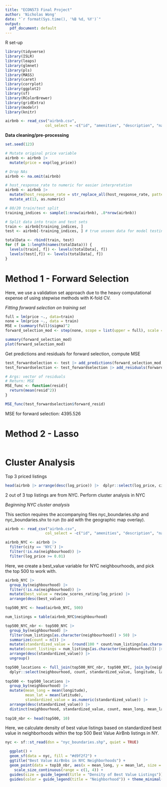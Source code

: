 ```yaml
---
title: "ECON573 Final Project"
author: 'Nicholas Wong'
date: "`r format(Sys.time(), '%B %d, %Y')`"
output:
  pdf_document: default
---
```


R set-up 

```r
library(tidyverse)
library(ISLR)
library(leaps)
library(glmnet)
library(pls)
library(MASS)
library(caret)
library(corrplot)
library(ggplot2)
library(sf)
library(RColorBrewer)
library(gridExtra)
library(modelr)
library(knitr)

airbnb <- read_csv("airbnb.csv",
                  col_select = -c("id", "amenities", "description", "name", "thumbnail_url", "neighbourhood", "zipcode"))
```

**Data cleaning/pre-processing** 
```r
set.seed(123)

# Mutate original price variable 
airbnb <- airbnb |> 
  mutate(price = exp(log_price)) 

# Drop NAs
airbnb <- na.omit(airbnb) 

# host_response_rate to numeric for easier interpretation 
airbnb <- airbnb |> 
  mutate(host_response_rate = str_replace_all(host_response_rate, pattern = "%", replacement = "")) |> 
  mutate_at(13, as.numeric) 

# 80/20 train/test split 
training_indices <- sample(1:nrow(airbnb), .8*nrow(airbnb))

# Split data into train and test sets 
train <- airbnb[training_indices, ]
test <- airbnb[-training_indices, ] # true unseen data for model testing

totalData <- rbind(train, test)
for (f in 1:length(names(totalData))) {
  levels(train[, f]) <- levels(totalData[, f])
  levels(test[,f]) <- levels(totalData[, f])
}
```

# Method 1 - Forward Selection # 

Here, we use a validation set approach due to the heavy computational expense of using stepwise methods with K-fold CV. 

_Fitting forward selection on training set_
```r
full = lm(price ~., data=train)
none = lm(price ~., data = train)
MSE = (summary(full)$sigma)^2
forward_selection_mod <- step(none, scope = list(upper = full), scale = MSE, direction = 'forward', trace=T)

summary(forward_selection_mod)
plot(forward_selection_mod)
```

Get predictions and residuals for forward selection, compute MSE 
```r
test_forwardselection <- test |> add_predictions(forward_selection_mod, var = "forward_pred")
test_forwardselection <- test_forwardselection |> add_residuals(forward_selection_mod, var = "forward_resid")

# Args: vector of residuals
# Return: MSE 
MSE_func <- function(resid){
  return(mean(resid^2))
}

MSE_func(test_forwardselection$forward_resid)
```

MSE for forward selection: 4395.526 

# Method 2 - Lasso # 

```r

```


# Cluster Analysis # 

Top 3 priced listings
```r
head(airbnb |> arrange(desc(log_price)) |>  dplyr::select(log_price, city), 3) |> kable()
```
2 out of 3 top listings are from NYC. Perform cluster analysis in NYC 

_Beginning NYC cluster analysis_ 

This section requires the accompanying files nyc_boundaries.shp and nyc_boundaries.shx to run (to aid with the geographic map overlay).
```r
airbnb <- read_csv("airbnb.csv",
                  col_select = -c("id", "amenities", "description", "name", "thumbnail_url"))

airbnb_NYC <- airbnb |> 
  filter(city == 'NYC') |> 
  filter(!is.na(neighbourhood)) |> 
  filter(log_price >= 0.01)
```

Here, we create a best_value variable for NYC neighbourhoods, and pick the top 500 to work with.
```r
airbnb_NYC |> 
  group_by(neighbourhood) |> 
  filter(!is.na(neighbourhood)) |> 
  mutate(best_value = review_scores_rating/log_price) |> 
  arrange(desc(best_value))

top500_NYC <- head(airbnb_NYC, 500)
```

```r
num_listings = table(airbnb_NYC$neighbourhood)

top500_NYC_nbr <- top500_NYC |> 
  group_by(neighbourhood) |> 
  filter(num_listings[as.character(neighbourhood)] > 50) |> 
  summarize(count = n()) |> 
  mutate(standardized_value = (round(100 * count/num_listings[as.character(neighbourhood)], digits = 4))) |>
  mutate(count_listings = num_listings[as.character(neighbourhood)]) |> 
  arrange(desc(standardized_value)) |> 
  ungroup()
```

```r
top500_locations <- full_join(top500_NYC_nbr, top500_NYC, join_by(neighbourhood)) |> 
  dplyr::select(neighbourhood, count, standardized_value, longitude, latitude)
  
top500 <- top500_locations |> 
  group_by(neighbourhood) |> 
  mutate(mean_long = mean(longitude),
         mean_lat = mean(latitude),
         standardized_value = as.numeric(standardized_value)) |> 
  arrange(desc(standardized_value)) |> 
  distinct(neighbourhood, standardized_value, count, mean_long, mean_lat)
  
top10_nbr <- head(top500, 10)
```

Here, we calculate density of best value listings based on standardized best value in neighborhoods within the top 500 Best Value AirBnb listings in NY. 
```r
nyc <- sf::st_read(dsn = "nyc_boundaries.shp", quiet = TRUE)

  ggplot() +
  geom_sf(data = nyc, fill = "#d9f2f2") +
  ggtitle("Best Value AirBnbs in NYC Neighborhoods") +
  geom_point(data = top10_nbr, aes(x = mean_long, y = mean_lat, size = as.numeric(standardized_value), color = as.factor(neighbourhood))) +
    scale_size_continuous(range = c(1, 4)) +
  guides(size = guide_legend(title = "Density of Best Value Listings")) +
  guides(color = guide_legend(title = "Neighborhood")) + theme_minimal()
```